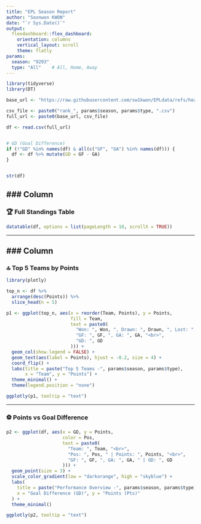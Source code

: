 ```yaml
---
title: "EPL Season Report"
author: "Soonwon KWON"
date: "`r Sys.Date()`"
output: 
  flexdashboard::flex_dashboard:
    orientation: columns
    vertical_layout: scroll
    theme: flatly
params:
  season: "9293"
  type: "All"    # All, Home, Away
---
```


```r
library(tidyverse)
library(DT)

base_url <- "https://raw.githubusercontent.com/sw1kwon/EPLdata/refs/heads/main/rank/"

csv_file <- paste0("rank_", params$season, params$type, ".csv")
full_url <- paste0(base_url, csv_file)

df <- read.csv(full_url)


# GD (Goal Difference)
if (!"GD" %in% names(df) & all(c("GF", "GA") %in% names(df))) {
  df <- df %>% mutate(GD = GF - GA)
}


str(df)
```

### Column {data-width=500}
-----------------------------------------------------------------------

### 🏆 Full Standings Table

```r
datatable(df, options = list(pageLength = 10, scrollX = TRUE))
```

---

### Column {data-width=500}
-----------------------------------------------------------------------

### 🔝 Top 5 Teams by Points

```r
library(plotly)

top_n <- df %>% 
  arrange(desc(Points)) %>% 
  slice_head(n = 5)

p1 <- ggplot(top_n, aes(x = reorder(Team, Points), y = Points,
                        fill = Team,
                        text = paste0(
                          "Won: ", Won, ", Drawn: ", Drawn, ", Lost: ", Lost, "<br>",
                          "GF: ", GF, ", GA: ", GA, "<br>",
                          "GD: ", GD
                        ))) +
  geom_col(show.legend = FALSE) +
  geom_text(aes(label = Points), hjust = -0.2, size = 4) +
  coord_flip() +
  labs(title = paste("Top 5 Teams -", params$season, params$type),
       x = "Team", y = "Points") +
  theme_minimal() +
  theme(legend.position = "none")

ggplotly(p1, tooltip = "text")
```

---

### ⚽ Points vs Goal Difference

```r
p2 <- ggplot(df, aes(x = GD, y = Points,
                     color = Pos,
                     text = paste0(
                       "Team: ", Team, "<br>",
                       "Pos: ", Pos, " | Points: ", Points, "<br>",
                       "GF: ", GF, ", GA: ", GA, " | GD: ", GD
                     ))) +
  geom_point(size = 3) +
  scale_color_gradient(low = "darkorange", high = "skyblue") +
  labs(
    title = paste("Performance Overview -", params$season, params$type),
    x = "Goal Difference (GD)", y = "Points (Pts)"
  ) +
  theme_minimal()

ggplotly(p2, tooltip = "text")
```
